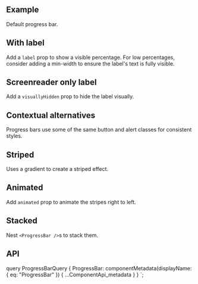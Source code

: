 

<PageHeader
  title="Progress bars"
  subTitle="Provide up-to-date feedback on the progress of a workflow or action with
  simple yet flexible progress bars."
/>

## Example

Default progress bar.

<ReactPlayground codeText={ProgressBarBasic} />

## With label

Add a `label` prop to show a visible percentage. For low
percentages, consider adding a min-width to ensure the label's text is
fully visible.

<ReactPlayground codeText={ProgressBarWithLabel} />

## Screenreader only label

Add a `visuallyHidden` prop to hide the label visually.

<ReactPlayground codeText={ProgressBarScreenreaderLabel} />

## Contextual alternatives

Progress bars use some of the same button and alert classes for
consistent styles.

<ReactPlayground codeText={ProgressBarContextual} />

## Striped

Uses a gradient to create a striped effect.

<ReactPlayground codeText={ProgressBarStriped} />

## Animated

Add `animated` prop to animate the stripes right to left.

<ReactPlayground codeText={ProgressBarAnimated} />

## Stacked

Nest `<ProgressBar />`s to stack them.

<ReactPlayground codeText={ProgressBarStacked} />

## API

<ComponentApi metadata={props.data.ProgressBar} />

  query ProgressBarQuery {
    ProgressBar: componentMetadata(displayName: { eq: "ProgressBar" }) {
      ...ComponentApi_metadata
    }
  }
`;
